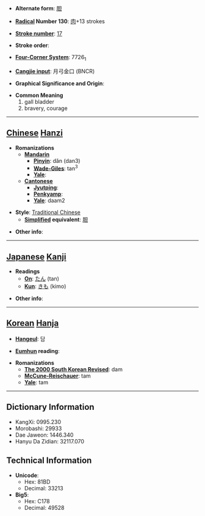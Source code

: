 * '''Alternate form''': [[胆]]

* '''[[Wiktionary:Chinese radical index| Radical]] Number 130''': [[Wiktionary:Chinese radical index 肉|肉]]+13 strokes

* '''[[Wiktionary:Chinese total strokes index|Stroke number]]''': [[Wiktionary:Chinese total strokes index 17|17]]

* '''Stroke order''': 

* '''[[Wiktionary:Chinese four corner index|Four-Corner System]]''': 7726<sub>1</sub>

* '''[[Wiktionary:Chinese Cangjie index|Cangjie input]]''': 月弓金口 (BNCR)

* '''Graphical Significance and Origin''': 

* '''Common Meaning'''
*#gall bladder
*# bravery, courage


----

== [[Chinese]] [[Hanzi]] ==

* '''Romanizations'''
** '''[[Mandarin]]'''
*** '''[[Pinyin]]''': dǎn (dan3)
*** '''[[Wade-Giles]]''': tan<sup>3</sup>
*** '''[[Yale]]''': 
** '''[[Cantonese]]'''
*** '''[[Jyutping]]''':
*** '''[[Penkyamp]]''': 
*** '''[[Yale]]''': daam2

* '''Style''': [[Traditional Chinese]] 
** '''[[Simplified Chinese|Simplified]] equivalent''': [[胆]]

* '''Other info''': 

----

== [[Japanese]] [[Kanji]] ==

* '''Readings'''
** '''[[On]]''': [[たん]] (tan)
** '''[[Kun]]''': [[きも]] (kimo)

* '''Other info''':  

----

== [[Korean]] [[Hanja]] ==

* '''[[Hangeul]]''': 담

* '''[[Eumhun]] reading''': 

* '''Romanizations'''
** '''[[The 2000 South Korean Revised Romanization|The 2000 South Korean Revised]]''': dam
** '''[[McCune-Reischauer]]''': tam
** '''[[Yale]]''': tam

----

== Dictionary Information ==

* KangXi: 0995.230
* Morobashi: 29933
* Dae Jaweon: 1446.340
* Hanyu Da Zidian: 32117.070

== Technical Information ==

* '''Unicode''':
** Hex: 81BD
** Decimal: 33213
* '''Big5''':
** Hex: C178
** Decimal: 49528